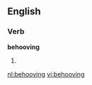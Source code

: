 ==English==

===Verb===
'''behooving'''

# {{present participle of|[[behoove]]}}

[[nl:behooving]]
[[vi:behooving]]